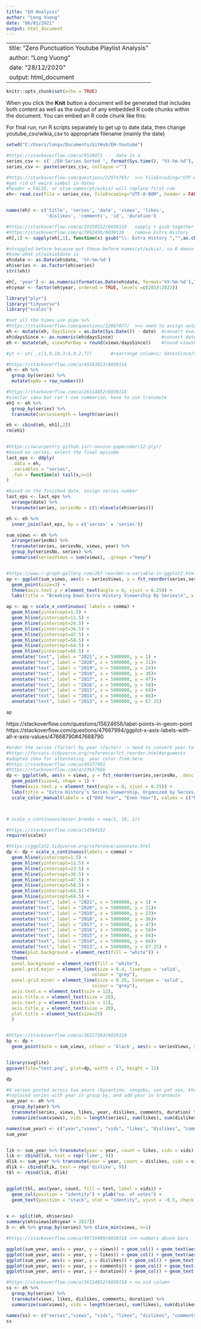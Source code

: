 ```yaml
---
title: "EH Analysis"
author: "Long Vuong"
date: "06/01/2021"
output: html_document
---
```


---
title: "Zero Punctuation Youtube Playlist Analysis"
author: "Long Vuong"
date: "28/12/2020"
output: html_document
---

```r
knitr::opts_chunk$set(echo = TRUE)
```

When you click the **Knit** button a document will be generated that includes both content as well as the output of any embedded R code chunks within the document. You can embed an R code chunk like this:



For final run, run R scripts separately to get up to date data, then change youtube_csv/wikia_csv to appropriate filename (mainly the date)


```r
setwd("C:/Users/longv/Documents/GitHub/EH-Youtube")

#https://stackoverflow.com/a/8538071 --- date in a
series_csv <- c('./EH Series Sorted ', format(Sys.time(), "%Y-%m-%d"), '.csv')
series_csv <- paste(series_csv, collapse ="")

#https://stackoverflow.com/questions/22974765/  >>> fileEncoding="UTF-8-BOM"
#get rid of weird symbol in dates
#header = FALSE, or else names(yt/wikia) will replace first row
eh<- read.csv(file = series_csv, fileEncoding="UTF-8-BOM", header = FALSE)


names(eh) <- c('title', 'series', 'date', 'views', 'likes', 
               'dislikes', 'comments', 'id', 'duration')

#https://stackoverflow.com/q/29150252/6030118   sapply + gsub together
#https://stackoverflow.com/q/7992436/6030118    remove Extra History
eh[,1] <- sapply(eh[,1], function(x) gsub("\\- Extra History ","",as.character(x)))

#struggled before because put these before names(yt/wikia), so R doesn't
#know what yt/wikia$date is
eh$date <- as.Date(eh$date, '%Y-%m-%d')
eh$series <- as.factor(eh$series)
str((eh))

eh[, 'year'] <- as.numeric(format(as.Date(eh$date, format='%Y-%m-%d'),"%Y"))
eh$year <- factor(eh$year, ordered = TRUE, levels =c(2013:2021))

library("plyr")
library("tidyverse")
library("scales")
```


```r
#not all the times use pipe %>% 
#https://stackoverflow.com/questions/22867077/  >>> need to assign output to something
eh <- mutate(eh, daysSince = as.Date(Sys.Date()) - date)  #convert everything to date obj 
eh$daysSince <- as.numeric(eh$daysSince)                  #convert dateSince from date to numeiric
eh <- mutate(eh, viewsPerDay = round(views/daysSince))    #round viewsPerDay to nearest integer

#yt <- yt[ ,c(1,9,10,3:6,8,2,7)]       #rearrange columns; datesSince/viewsPerDay 2nd/3rd, dates/id 9/10th

#https://stackoverflow.com/a/49343023/6030118
eh <- eh %>%
  group_by(series) %>% 
  mutate(epNo = row_number())

#https://stackoverflow.com/a/26114852/6030118
#similar idea but can't use summarise, have to use transmute
eh1 <- eh %>% 
  group_by(series) %>% 
  transmute(seriesLength = length(series))

eh <- cbind(eh, eh1[,2])
rm(eh1)


#https://swcarpentry.github.io/r-novice-gapminder/12-plyr/
#based on series, select the final episode
last_eps <- ddply(
  .data = eh,
  .variables = "series",
  .fun = function(x) tail(x,n=1)
)

#based on the finished date, assign series number
last_eps <- last_eps %>% 
  arrange(date) %>% 
  transmute(series, seriesNo = c(1:nlevels(eh$series)))

eh <- eh %>% 
  inner_join(last_eps, by = c('series' = 'series'))


```

```r
sum_views <- eh %>%
  arrange(seriesNo) %>% 
  transmute(series, seriesNo, views, year) %>% 
  group_by(seriesNo, series) %>% 
  summarise(seriesViews = sum(views), .groups ="keep")


#https://www.r-graph-gallery.com/267-reorder-a-variable-in-ggplot2.html >>> fct_reorder
ap <- ggplot(sum_views, aes(x = seriesViews, y = fct_reorder(series,seriesNo, .desc = TRUE))) + 
  geom_point(size=3) + 
  theme(axis.text.y = element_text(angle = 0, vjust = 0.25)) + 
  labs(title = "Breaking Down Extra History Viewership By Series\n", x = "Views", y = "Series") 

ap <- ap + scale_x_continuous( labels = comma) + 
  geom_hline(yintercept=1.5) +  
  geom_hline(yintercept=11.5) + 
  geom_hline(yintercept=24.5) +     
  geom_hline(yintercept=36.5) + 
  geom_hline(yintercept=47.5) + 
  geom_hline(yintercept=58.5) + 
  geom_hline(yintercept=64.5) + 
  geom_hline(yintercept=66.5) +  
  annotate("text", label = "2021", x = 5900000, y = 1) + 
  annotate("text", label = "2020", x = 5900000, y = 11)+  
  annotate("text", label = "2019", x = 5900000, y = 24)+  
  annotate("text", label = "2018", x = 5900000, y = 36)+  
  annotate("text", label = "2017", x = 5900000, y = 47)+  
  annotate("text", label = "2016", x = 5900000, y = 58)+ 
  annotate("text", label = "2015", x = 5900000, y = 64)+  
  annotate("text", label = "2014", x = 5900000, y = 66)+  
  annotate("text", label = "2013", x = 5900000, y = 67.25)

ap
```


https://stackoverflow.com/questions/15624656/label-points-in-geom-point
https://stackoverflow.com/questions/47667994/ggplot-x-axis-labels-with-all-x-axis-values/47668790#47668790
```r

#order the series (factor) by year (factor) -> need to convert year to numeric
#https://forcats.tidyverse.org/reference/fct_reorder.html#arguments
#adapted idea for alternating  year color from here
#https://stackoverflow.com/a/49277491
#https://stackoverflow.com/a/23637666 
dp <- ggplot(eh, aes(x = views, y = fct_reorder(series,seriesNo, .desc = TRUE), color = (as.numeric(year) %% 2 == 0))) + 
  geom_point(size=4, shape = 1) + 
  theme(axis.text.y = element_text(angle = 0, vjust = 0.25)) + 
  labs(title = "Extra History's Series Viewership, Organized by Series' Upload Order\n", x = "Views", y = "Series' Name", color = "Year\n") +
  scale_color_manual(labels = c("Odd Year", "Even Year"), values = c("blue", "red")) 



# scale_x_continuous(minor_breaks = seq(1, 10, 1))

#https://stackoverflow.com/a/14564102
require(scales)

#https://ggplot2.tidyverse.org/reference/annotate.html
dp <- dp + scale_x_continuous(labels = comma) + 
  geom_hline(yintercept=1.5) +  
  geom_hline(yintercept=11.5) + 
  geom_hline(yintercept=23.5) +     
  geom_hline(yintercept=36.5) + 
  geom_hline(yintercept=47.5) + 
  geom_hline(yintercept=58.5) + 
  geom_hline(yintercept=64.5) + 
  geom_hline(yintercept=66.5) +  
  annotate("text", label = "2021", x = 5900000, y = 1) +  
  annotate("text", label = "2020", x = 5900000, y = 11)+  
  annotate("text", label = "2019", x = 5900000, y = 23)+  
  annotate("text", label = "2018", x = 5900000, y = 36)+  
  annotate("text", label = "2017", x = 5900000, y = 47)+  
  annotate("text", label = "2016", x = 5900000, y = 58)+  
  annotate("text", label = "2015", x = 5900000, y = 64)+  
  annotate("text", label = "2014", x = 5900000, y = 66)+  
  annotate("text", label = "2013", x = 5900000, y = 67.25) +
  theme(plot.background = element_rect(fill = "white")) +
  theme(
  panel.background = element_rect(fill = "white"),
  panel.grid.major = element_line(size = 0.4, linetype = 'solid',
                                colour = "grey"), 
  panel.grid.minor = element_line(size = 0.25, linetype = 'solid',
                                colour = "grey"),
  axis.text.x = element_text(size = 12),
  axis.title.x = element_text(size = 20),
  axis.text.y = element_text(size = 11),
  axis.title.y = element_text(size = 20),
  plot.title = element_text(size=25)
  )


#https://stackoverflow.com/a/36227283/6030118
bp <- dp +
  geom_point(data = sum_views, colour = 'black', aes(x = seriesViews, y = series))


library(svglite)
ggsave(file="test.png", plot=dp, width = 17, height = 11)

dp
```


```r

#4 series posted across two years (byzantine, sengoku, sun yat sen, khosrau)
#replaced series with year in group_by, and add year in transmute
sum_year <- eh %>% 
  group_by(year) %>% 
  transmute(series, views, likes, year, dislikes, comments, duration) %>% 
  summarize(sum(views), vids = length(series), sum(likes), sum(dislikes), sum(comments), sum(duration)) 

names(sum_year) <- c("year","views", "vids", "likes", "dislikes", "comments", "duration")
sum_year


lik <- sum_year %>% transmute(year = year, count = likes, vids = vids)
lik <- cbind(lik, test = rep('like', 9))
dlik <- sum_year %>% transmute(year = year, count = dislikes, vids = vids)
dlik <- cbind(dlik, test = rep('dislike', 9))
tbl <- rbind(lik, dlik)


ggplot(tbl, aes(year, count, fill = test, label = vids)) + 
  geom_col(position = "identity") + ylab("no. of votes") + 
  geom_text(position = "stack", stat = "identity", vjust = -0.5, check_overlap = TRUE)
  
```




```r
x <- split(eh, eh$series)
summary(eh$views[eh$year > 2017])
b <- eh %>% group_by(series) %>% slice_min(views, n=1)


```


```r
#https://stackoverflow.com/a/49719409/6030118 >>> numbers above bars

ggplot(sum_year, aes(x = year, y = views)) + geom_col() + geom_text(aes(label = vids), vjust = -0.5) 
ggplot(sum_year, aes(x = year, y = likes)) + geom_col() + geom_text(aes(label = vids), vjust = -0.5)
ggplot(sum_year, aes(x = year, y = dislikes)) + geom_col() + geom_text(aes(label = vids), vjust = -0.5)
ggplot(sum_year, aes(x = year, y = comments)) + geom_col() + geom_text(aes(label = vids), vjust = -0.5)
ggplot(sum_year, aes(x = year, y = duration)) + geom_col() + geom_text(aes(label = vids), vjust = -0.5)


```





```r

#https://stackoverflow.com/a/26114852/6030118 > no.vid column
ss <- eh %>% 
  group_by(series) %>% 
  transmute(views, likes, dislikes, comments, duration) %>% 
  summarize(sum(views), vids = length(series), sum(likes), sum(dislikes), sum(comments), sum(duration)) 

names(ss) <- c("series","views", "vids", "likes", "dislikes", "comments", "duration")
ss
```











